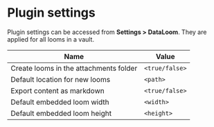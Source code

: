 # Plugin settings

Plugin settings can be accessed from **Settings > DataLoom**. They are applied for all looms in a vault.

| Name                                   | Value          |
| -------------------------------------- | -------------- |
| Create looms in the attachments folder | `<true/false>` |
| Default location for new looms         | `<path>`       |
| Export content as markdown             | `<true/false>` |
| Default embedded loom width            | `<width>`      |
| Default embedded loom height           | `<height>`     |
